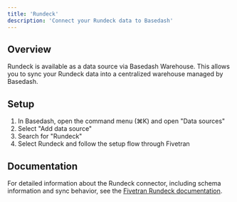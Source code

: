 ```yaml
---
title: 'Rundeck'
description: 'Connect your Rundeck data to Basedash'
---
```


## Overview

Rundeck is available as a data source via Basedash Warehouse. This allows you to sync your Rundeck data into a centralized warehouse managed by Basedash.

## Setup

1. In Basedash, open the command menu (⌘K) and open "Data sources"
2. Select "Add data source"
3. Search for "Rundeck"
4. Select Rundeck and follow the setup flow through Fivetran

## Documentation

For detailed information about the Rundeck connector, including schema information and sync behavior, see the [Fivetran Rundeck documentation](https://fivetran.com/docs/connectors/applications/rundeck).
